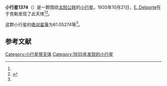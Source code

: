 {{Infobox planet
| bgcolour = #FFFFC0
| name = 1374 Isora
| symbol = 
| image = 
| caption = 
| discovery = yes
| discovery_ref = 
| discoverer = [[E._Delporte|E. Delporte]]
| discovery_site = [[于克勒|于克勒]] 
| discovered = 1935年10月21日
| designations = yes
| mp_name = 
| named_after = 
| alt_names = 
| mp_category = [[越火小行星|越火小行星]]
| orbit_ref = <ref name="a">[http://ssd.jpl.nasa.gov/sbdb.cgi?sstr=1374 1374 Isora] {{Wayback|url=http://ssd.jpl.nasa.gov/sbdb.cgi?sstr=1374 |date=20201118070514 }}，小行星數據庫瀏覽器（JPL Small-Body Database Browser）－[[美国国家航空航天局|美国国家航空航天局]]喷气推进实验室</ref>
| epoch = 2456400.5 (2013年4月18日更新)
| aphelion = {{convert|2.8751588|AU|km|3|abbr=on|lk=out}}
| perihelion = {{convert|1.6262928|AU|km|3|abbr=on}}
| semimajor = {{convert|2.2507258|AU|km|3|abbr=on}}
| eccentricity = 0.2774363
| period = 1233.338539 [[日|日]]<br />3.38[[儒略年|儒略年]]
| avg_speed = 
| inclination = 5.29385
| asc_node = 302.58153
| mean_anomaly = 
| arg_peri = 61.05274
| satellites = 
| physical_characteristics = yes
| dimensions = 
| mass = 
| density = 
| surface_grav = 
| escape_velocity = 
| sidereal_day = 
| axial_tilt = 
| pole_ecliptic_lat = 
| pole_ecliptic_lon = 
| albedo = 
| temperatures= 
| temp_name1 = 
| mean_temp_1 = 
| max_temp_1 = 
| temp_name2 = 
| max_temp_2 = 
| spectral_type = 
| abs_magnitude = 61.05274
}}

'''小行星1374'''（{{lang-en|1374 Isora}}）是一颗围绕[[太阳|太阳]][[公转|公转]]的[[小行星|小行星]]。1935年10月21日，[[E._Delporte|E. Delporte]]在于克勒发现了此天体<ref name="a" /><ref>{{cite news|title=小行星列表|url=http://cfa-www.harvard.edu/iau/lists/NumberedMPs.txt|accessdate=2013-07-08|newspaper=哈佛大学|archive-date=2008-05-17|archive-url=https://web.archive.org/web/20080517010638/http://cfa-www.harvard.edu/iau/lists/NumberedMPs.txt|dead-url=no}}</ref>。

这颗小行星的[[绝对星等|绝对星等]]为61.05274等<ref name="a" />。

==参考文献==
{{reflist}}
{{Minor Planet Number|[[小行星1373|小行星1373]]|[[小行星1375|小行星1375]]}}

{{小天体}}

[[Category:小行星带天体|Category:小行星带天体]]
[[Category:1935年发现的小行星|Category:1935年发现的小行星]]

{{asteroid-stub}}